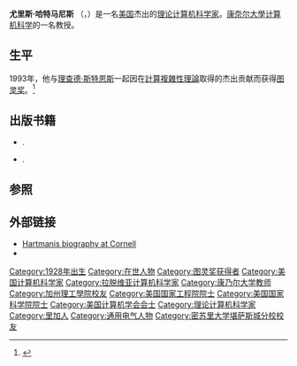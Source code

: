 {{Infobox scientist
| name                    = 尤里斯·哈特马尼斯
| image                   = Juris_Hartmanis(2002).jpg
| image_size              = 150px
| caption                 = 
| birth_date              = {{Birth date and age|1928|7|5|mf=y}}
| birth_place             = [[拉脱维亚|拉脱维亚]], [[里加|里加]]
| death_date              = 
| death_place             = 
| residence               = 
| citizenship             =
| nationality             = 
| ethnicity               =
| field                   = [[计算复杂性|计算复杂性]]
| work_institution        = [[通用电气|通用电气]]<br>[[康奈尔大学|康奈尔大学]]
| alma_mater              = [[加州理工學院|加州理工學院]]
| doctoral_advisor        = 
| doctoral_students       = [[Allan_Borodin|Allan Borodin]] <br> [[Dexter_Kozen|Dexter Kozen]] 
| known_for               = 
| author_abbreviation_bot = 
| author_abbreviation_zoo = 
| prizes                  = [[图灵奖|图灵奖]]
| religion                = 
| footnotes               = 
}}

'''尤里斯·哈特马尼斯''' （{{lang-en|'''Juris Hartmanis'''}}，{{bd|1928年|7月5日|catIdx=Hartmanis, Juris}}）是一名[[美国|美国]]杰出的[[计算理论|理论计算机科学家]]。[[康奈尔大學|康奈尔大學]][[计算机科学|计算机科学]]的一名教授。

==生平==
1993年，他与[[理查德·斯特恩斯|理查德·斯特恩斯]]一起因在[[計算複雜性理論|計算複雜性理論]]取得的杰出贡献而获得[[图灵奖|图灵奖]]。<ref>{{cite web |url=http://amturing.acm.org/award_winners/hartmanis_1059260.cfm |title=A. M. Turing Award |publisher=[[计算机协会|计算机协会]] |accessdate={{Format date|2013|12|25}} |archive-date=2013-12-24 |archive-url=https://web.archive.org/web/20131224110726/http://amturing.acm.org/award_winners/hartmanis_1059260.cfm |dead-url=no }}</ref> 

==出版书籍==
*{{citation
 | last1 = Berman
 | first1 = L.
 | last2 = Hartmanis
 | first2 = J.
 | issue = 2
 | journal = SIAM Journal on Computing
 | mr = 0455536
 | pages = 305–322
 | title = On isomorphisms and density of NP and other complete sets
 | volume = 6
 | doi = 10.1137/0206023
 | url = http://epubs.siam.org/doi/abs/10.1137/0206023
 | year = 1977
 | accessdate = 2013-12-23
 | archive-date = 2020-08-29
 | archive-url = https://web.archive.org/web/20200829222514/https://epubs.siam.org/doi/abs/10.1137/0206023
 | dead-url = no
 }}.
*{{citation
 | last1 = Hartmanis | first1 = J.
 | last2 = Stearns | first2 = R. E. | author2-link = Richard Stearns (computer scientist)
 | journal = [[Transactions_of_the_American_Mathematical_Society|Transactions of the American Mathematical Society]]
 | pages = 285–306
 | title = On the computational complexity of algorithms
 | volume = 117
 | year = 1965
 | mr = 0170805
 | jstor = 1994208}}.

==参照==
{{reflist}}

==外部链接==
*[http://www.cs.cornell.edu/annual_report/00-01/bios.htm#hartmanis Hartmanis biography at Cornell] {{Wayback|url=http://www.cs.cornell.edu/annual_report/00-01/bios.htm#hartmanis |date=20131224111105 }}
*{{MathGenealogy|id=10404}}

{{Authority control}}
{{图灵奖}}

{{DEFAULTSORT:Hartmanis, Juris}}
[[Category:1928年出生|Category:1928年出生]]
[[Category:在世人物|Category:在世人物]]
[[Category:图灵奖获得者|Category:图灵奖获得者]]
[[Category:美国计算机科学家|Category:美国计算机科学家]]
[[Category:拉脱维亚计算机科学家|Category:拉脱维亚计算机科学家]]
[[Category:康乃尔大学教师|Category:康乃尔大学教师]]
[[Category:加州理工學院校友|Category:加州理工學院校友]]
[[Category:美国国家工程院院士|Category:美国国家工程院院士]]
[[Category:美国国家科学院院士|Category:美国国家科学院院士]]
[[Category:美国计算机学会会士|Category:美国计算机学会会士]]
[[Category:理论计算机科学家|Category:理论计算机科学家]]
[[Category:里加人|Category:里加人]]
[[Category:通用电气人物|Category:通用电气人物]]
[[Category:密苏里大学堪萨斯城分校校友|Category:密苏里大学堪萨斯城分校校友]]
